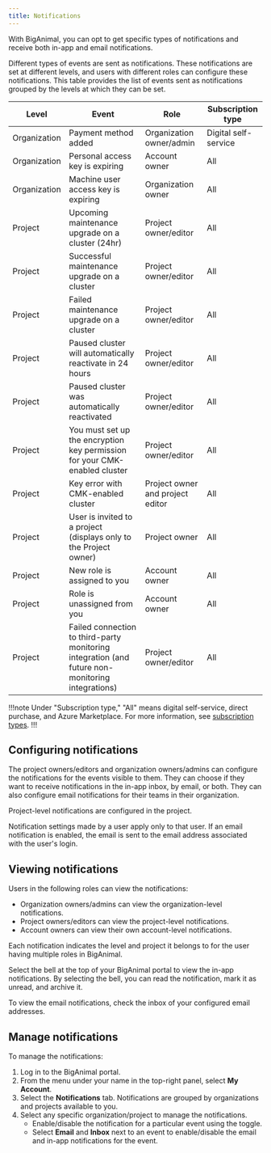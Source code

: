 ```yaml
---
title: Notifications 
---
```


With BigAnimal, you can opt to get specific types of notifications and receive both in-app and email notifications.

Different types of events are sent as notifications. These notifications are set at different levels, and users with different roles can configure these notifications. This table provides the list of events sent as notifications grouped by the levels at which they can be set.

| Level        | Event                                                                                            | Role                             | Subscription type    |
|--------------|--------------------------------------------------------------------------------------------------|----------------------------------|--------------------- |
| Organization | Payment method added                                                                             | Organization owner/admin         | Digital self-service |
| Organization | Personal access key is expiring                                                                  | Account owner                    | All                  |
| Organization | Machine user access key is expiring                                                              | Organization owner               | All                  |
| Project      | Upcoming maintenance upgrade on a cluster (24hr)                                                 | Project owner/editor             | All                  |
| Project      | Successful maintenance upgrade on a cluster                                                      | Project owner/editor             | All                  |
| Project      | Failed maintenance upgrade on a cluster                                                          | Project owner/editor             | All                  |
| Project      | Paused cluster will automatically reactivate in 24 hours                                         | Project owner/editor             | All                  |
| Project      | Paused cluster was automatically reactivated                                                     | Project owner/editor             | All                  |
| Project      | You must set up the encryption key permission for your CMK-enabled cluster                       | Project owner/editor             | All                  |
| Project      | Key error with CMK-enabled cluster                                                               | Project owner and project editor | All                  |
| Project      | User is invited to a project (displays only to the Project owner)                                | Project owner                    | All                  |
| Project      | New role is assigned to you                                                                      | Account owner                    | All                  |
| Project      | Role is unassigned from you                                                                      | Account owner                    | All                  |
| Project      | Failed connection to third-party monitoring integration (and future non-monitoring integrations) | Project owner/editor             | All                  |

!!!note
Under "Subscription type," "All" means digital self-service, direct purchase, and Azure Marketplace. For more information, see [subscription types](/biganimal/latest/pricing_and_billing/#payments-and-billing).
!!!

## Configuring notifications

The project owners/editors and organization owners/admins can configure the notifications for the events visible to them. They can choose if they want to receive notifications in the in-app inbox, by email, or both. They can also configure email notifications for their teams in their organization. 

Project-level notifications are configured in the project.

Notification settings made by a user apply only to that user. If an email notification is enabled, the email is sent to the email address associated with the user's login.

## Viewing notifications

Users in the following roles can view the notifications:
- Organization owners/admins can view the organization-level notifications. 
- Project owners/editors can view the project-level notifications.
- Account owners can view their own account-level notifications. 

Each notification indicates the level and project it belongs to for the user having multiple roles in BigAnimal.

Select the bell at the top of your BigAnimal portal to view the in-app notifications. By selecting the bell, you can read the notification, mark it as unread, and archive it.

To view the email notifications, check the inbox of your configured email addresses.

## Manage notifications

To manage the notifications: 
1. Log in to the BigAnimal portal.
1. From the menu under your name in the top-right panel, select **My Account**. 
1. Select the **Notifications** tab. Notifications are grouped by organizations and projects available to you.
1. Select any specific organization/project to manage the notifications.
   - Enable/disable the notification for a particular event using the toggle.
   - Select **Email** and **Inbox** next to an event to enable/disable the email and in-app notifications for the event.

